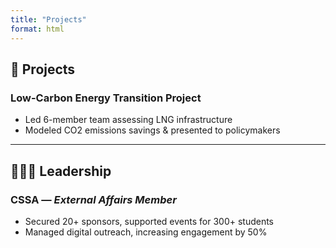 ```yaml
---
title: "Projects"
format: html
---
```


## 🌱 Projects

### Low-Carbon Energy Transition Project  
- Led 6-member team assessing LNG infrastructure  
- Modeled CO2 emissions savings & presented to policymakers

---

## 🧑‍🤝‍🧑 Leadership

### CSSA — *External Affairs Member*  
- Secured 20+ sponsors, supported events for 300+ students  
- Managed digital outreach, increasing engagement by 50%
